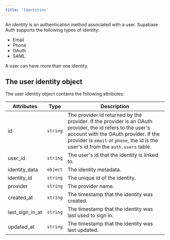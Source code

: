 ```yaml
---
title: 'Identities'
---
```


An identity is an authentication method associated with a user. Supabase Auth supports the following types of identity:

- Email
- Phone
- OAuth
- SAML

A user can have more than one identity.

## The user identity object

The user identity object contains the following attributes:

| Attributes      | Type     | Description                                                                                                                                                                                                                              |
| --------------- | -------- | ---------------------------------------------------------------------------------------------------------------------------------------------------------------------------------------------------------------------------------------- |
| id              | `string` | The provider id returned by the provider. If the provider is an OAuth provider, the id refers to the user's account with the OAuth provider. If the provider is `email` or `phone`, the id is the user's id from the `auth.users` table. |
| user_id         | `string` | The user's id that the identity is linked to.                                                                                                                                                                                            |
| identity_data   | `object` | The identity metadata.                                                                                                                                                                                                                   |
| identity_id     | `string` | The unique id of the identity.                                                                                                                                                                                                           |
| provider        | `string` | The provider name.                                                                                                                                                                                                                       |
| created_at      | `string` | The timestamp that the identity was created.                                                                                                                                                                                             |
| last_sign_in_at | `string` | The timestamp that the identity was last used to sign in.                                                                                                                                                                                |
| updated_at      | `string` | The timestamp that the identity was last updated.                                                                                                                                                                                        |
